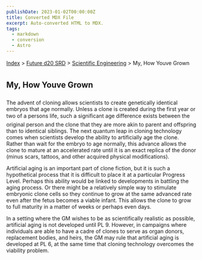 ```yaml
---
publishDate: 2023-01-02T00:00:00Z
title: Converted MDX File
excerpt: Auto-converted HTML to MDX.
tags:
  - markdown
  - conversion
  - Astro
---
```






[Index](-index) > [Future d20 SRD](future-d20-srd-index) > [Scientific Engineering](future-d20-srd-scientific-engineering-index) > My, How Youve Grown 




## My, How Youve Grown


The advent of cloning allows scientists to create genetically identical embryos that age normally. Unless a clone is created during the first year or two of a persons life, such a significant age difference exists between the original person and the clone that they are more akin to parent and offspring than to identical siblings. The next quantum leap in cloning technology comes when scientists develop the ability to artificially age the clone. Rather than wait for the embryo to age normally, this advance allows the clone to mature at an accelerated rate until it is an exact replica of the donor (minus scars, tattoos, and other acquired physical modifications).


Artificial aging is an important part of clone fiction, but it is such a hypothetical process that it is difficult to place it at a particular Progress Level. Perhaps this ability would be linked to developments in battling the aging process. Or there might be a relatively simple way to stimulate embryonic clone cells so they continue to grow at the same advanced rate even after the fetus becomes a viable infant. This allows the clone to grow to full maturity in a matter of weeks or perhaps even days.


In a setting where the GM wishes to be as scientifically realistic as possible, artificial aging is not developed until PL 9. However, in campaigns where individuals are able to have a cadre of clones to serve as organ donors, replacement bodies, and heirs, the GM may rule that artificial aging is developed at PL 6, at the same time that cloning technology overcomes the viability problem.



